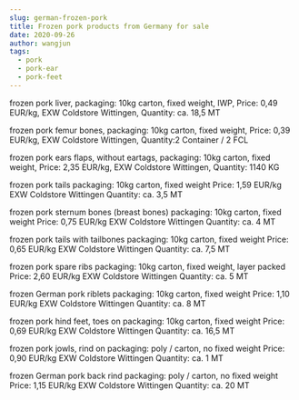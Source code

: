 ```yaml
---
slug: german-frozen-pork
title: Frozen pork products from Germany for sale
date: 2020-09-26
author: wangjun
tags:
  - pork
  - pork-ear
  - pork-feet
---
```

frozen pork liver,
packaging: 10kg carton, fixed weight, IWP,
 Price: 0,49 EUR/kg,
EXW Coldstore Wittingen,
 Quantity: ca. 18,5 MT

frozen pork femur bones,
packaging: 10kg carton, fixed weight,
 Price: 0,39 EUR/kg,
EXW Coldstore Wittingen,
 Quantity:2 Container / 2 FCL

frozen  pork ears flaps,
without eartags,
packaging: 10kg carton, fixed weight,
 Price: 2,35 EUR/kg,
 EXW Coldstore Wittingen,
 Quantity: 1140 KG

frozen pork tails
packaging: 10kg carton, fixed weight
 Price: 1,59 EUR/kg 
EXW Coldstore Wittingen
Quantity: ca. 3,5 MT

frozen pork sternum bones (breast bones)
packaging: 10kg carton, fixed weight
Price: 0,75 EUR/kg
EXW Coldstore Wittingen
Quantity: ca. 4 MT

frozen  pork tails with tailbones
packaging: 10kg carton, fixed weight
Price: 0,65 EUR/kg
EXW Coldstore Wittingen
Quantity: ca. 7,5 MT

frozen pork spare ribs
packaging: 10kg carton, fixed weight, layer packed
Price: 2,60 EUR/kg
EXW Coldstore Wittingen
Quantity: ca. 5 MT

frozen German pork riblets
packaging: 10kg carton, fixed weight
Price: 1,10 EUR/kg
EXW Coldstore Wittingen
Quantity: ca. 8 MT

frozen pork hind feet, toes on
packaging: 10kg carton, fixed weight
Price: 0,69 EUR/kg
EXW Coldstore Wittingen
Quantity: ca. 16,5 MT

frozen pork jowls, rind on
packaging: poly / carton, no fixed weight
Price: 0,90 EUR/kg
EXW Coldstore Wittingen
Quantity: ca. 1 MT

frozen German pork back rind
packaging: poly / carton, no fixed weight
Price: 1,15 EUR/kg
EXW Coldstore Wittingen
Quantity: ca. 20 MT
